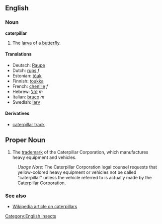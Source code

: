 ==English==
===Noun===
'''caterpillar'''

#The [[larva]] of a [[butterfly]].

====Translations====
*Deutsch: [[Raupe]] 
*Dutch: [[rups]] ''f''
*Estonian: [[tõuk]]
*Finnish: [[toukka]]
*French: [[chenille]] ''f''
*Hebrew: [[זחל]] ''m''
*Italian: [[bruco]] ''m''
*Swedish: [[larv]]

====Derivatives====
*[[caterpillar track]]

==Proper Noun==

#The [[trademark]] of the Caterpillar Corporation, which manufactures heavy equipment and vehicles.
:''Usage Note'':  The Caterpillar Corporation legal counsel requests that yellow-colored heavy equipment or vehicles not be called "caterpillar" unless the vehicle referred to is actually made by the Caterpillar Corporation.

===See also===
*[[en:caterpillar|Wikipedia article on caterpillars]]

[[Category:English insects]]